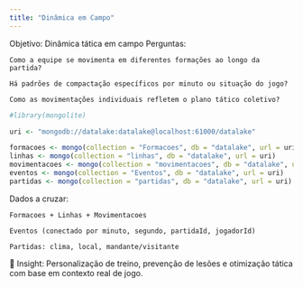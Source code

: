 ```yaml
---
title: "Dinâmica em Campo"
---
```


Objetivo: Dinâmica tática em campo
Perguntas:

    Como a equipe se movimenta em diferentes formações ao longo da partida?

    Há padrões de compactação específicos por minuto ou situação do jogo?

    Como as movimentações individuais refletem o plano tático coletivo?

```r
#library(mongolite)

uri <- "mongodb://datalake:datalake@localhost:61000/datalake"

formacoes <- mongo(collection = "Formacoes", db = "datalake", url = uri)
linhas <- mongo(collection = "linhas", db = "datalake", url = uri)
movimentacoes <- mongo(collection = "movimentacoes", db = "datalake", url = uri)
eventos <- mongo(collection = "Eventos", db = "datalake", url = uri)
partidas <- mongo(collection = "partidas", db = "datalake", url = uri)

```

Dados a cruzar:

    Formacoes + Linhas + Movimentacoes

    Eventos (conectado por minuto, segundo, partidaId, jogadorId)

    Partidas: clima, local, mandante/visitante

📌 Insight: Personalização de treino, prevenção de lesões e otimização tática com base em contexto real de jogo.

